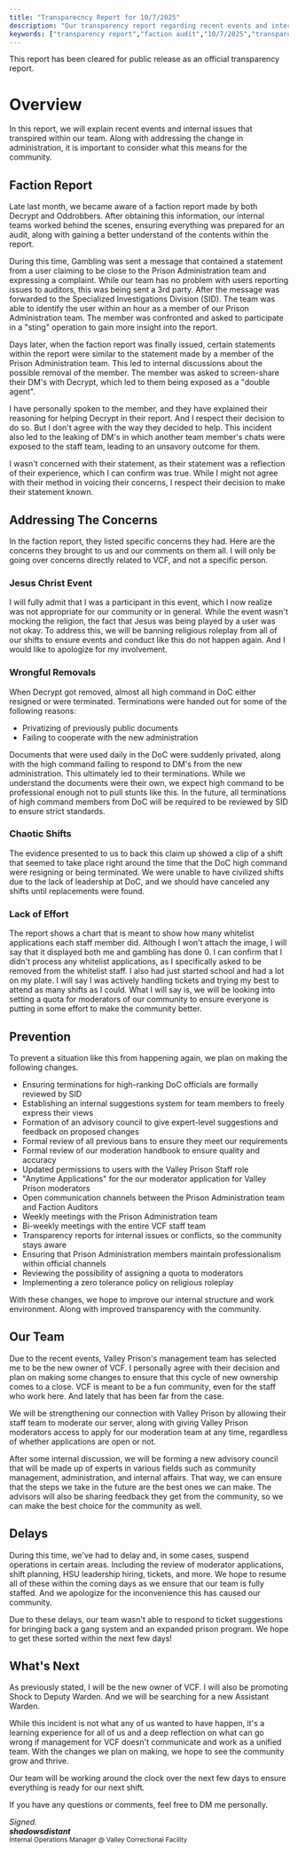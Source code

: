 ```yaml
---
title: "Transparecncy Report for 10/7/2025"
description: "Our transparency report regarding recent events and internal issues within Valley Correctional Facility"
keywords: ["transparency report","faction audit","10/7/2025","transparency report 10/7/2025"]
---
```


<Info>
  This report has been cleared for public release as an official transparency report.
</Info>

# Overview

In this report, we will explain recent events and internal issues that transpired within our team. Along with addressing the change in administration, it is important to consider what this means for the community.

## Faction Report

Late last month, we became aware of a faction report made by both Decrypt and Oddrobbers. After obtaining this information, our internal teams worked behind the scenes, ensuring everything was prepared for an audit, along with gaining a better understand of the contents within the report.

During this time, Gambling was sent a message that contained a statement from a user claiming to be close to the Prison Administration team and expressing a complaint. While our team has no problem with users reporting issues to auditors, this was being sent a 3rd party. After the message was forwarded to the Specialized Investigations Division (SID). The team was able to identify the user within an hour as a member of our Prison Administration team. The member was confronted and asked to participate in a "sting" operation to gain more insight into the report.

Days later, when the faction report was finally issued, certain statements within the report were similar to the statement made by a member of the Prison Administration team. This led to internal discussions about the possible removal of the member. The member was asked to screen-share their DM's with Decrypt, which led to them being exposed as a "double agent".

I have personally spoken to the member, and they have explained their reasoning for helping Decrypt in their report. And I respect their decision to do so. But I don't agree with the way they decided to help. This incident also led to the leaking of DM's in which another team member's chats were exposed to the staff team, leading to an unsavory outcome for them.

I wasn't concerned with their statement, as their statement was a reflection of their experience, which I can confirm was true. While I might not agree with their method in voicing their concerns, I respect their decision to make their statement known.

## Addressing The Concerns

In the faction report, they listed specific concerns they had. Here are the concerns they brought to us and our comments on them all. I will only be going over concerns directly related to VCF, and not a specific person.

### Jesus Christ Event

I will fully admit that I was a participant in this event, which I now realize was not appropriate for our community or in general. While the event wasn't mocking the religion, the fact that Jesus was being played by a user was not okay. To address this, we will be banning religious roleplay from all of our shifts to ensure events and conduct like this do not happen again. And I would like to apologize for my involvement.

### Wrongful Removals

When Decrypt got removed, almost all high command in DoC either resigned or were terminated. Terminations were handed out for some of the following reasons:

- Privatizing of previously public documents
- Failing to cooperate with the new administration

Documents that were used daily in the DoC were suddenly privated, along with the high command failing to respond to DM's from the new administration. This ultimately led to their terminations. While we understand the documents were their own, we expect high command to be professional enough not to pull stunts like this. In the future, all terminations of high command members from DoC will be required to be reviewed by SID to ensure strict standards.

### Chaotic Shifts

The evidence presented to us to back this claim up showed a clip of a shift that seemed to take place right around the time that the DoC high command were resigning or being terminated. We were unable to have civilized shifts due to the lack of leadership at DoC, and we should have canceled any shifts until replacements were found.

### Lack of Effort

The report shows a chart that is meant to show how many whitelist applications each staff member did. Although I won't attach the image, I will say that it displayed both me and gambling has done 0. I can confirm that I didn't process any whitelist applications, as I specifically asked to be removed from the whitelist staff. I also had just started school and had a lot on my plate. I will say I was actively handling tickets and trying my best to attend as many shifts as I could. What I will say is, we will be looking into setting a quota for moderators of our community to ensure everyone is putting in some effort to make the community better.

## Prevention

To prevent a situation like this from happening again, we plan on making the following changes.

- Ensuring terminations for high-ranking DoC officials are formally reviewed by SID
- Establishing an internal suggestions system for team members to freely express their views
- Formation of an advisory council to give expert-level suggestions and feedback on proposed changes
- Formal review of all previous bans to ensure they meet our requirements
- Formal review of our moderation handbook to ensure quality and accuracy
- Updated permissions to users with the Valley Prison Staff role
- "Anytime Applications" for the our moderator application for Valley Prison moderators
- Open communication channels between the Prison Administration team and Faction Auditors
- Weekly meetings with the Prison Administration team
- Bi-weekly meetings with the entire VCF staff team
- Transparency reports for internal issues or conflicts, so the community stays aware
- Ensuring that Prison Administration members maintain professionalism within official channels
- Reviewing the possibility of assigning a quota to moderators
- Implementing a zero tolerance policy on religious roleplay

With these changes, we hope to improve our internal structure and work environment. Along with improved transparency with the community.

## Our Team

Due to the recent events, Valley Prison's management team has selected me to be the new owner of VCF. I personally agree with their decision and plan on making some changes to ensure that this cycle of new ownership comes to a close. VCF is meant to be a fun community, even for the staff who work here. And lately that has been far from the case.

We will be strengthening our connection with Valley Prison by allowing their staff team to moderate our server, along with giving Valley Prison moderators access to apply for our moderation team at any time, regardless of whether applications are open or not.

After some internal discussion, we will be forming a new advisory council that will be made up of experts in various fields such as community management, administration, and internal affairs. That way, we can ensure that the steps we take in the future are the best ones we can make. The advisors will also be sharing feedback they get from the community, so we can make the best choice for the community as well.

## Delays

During this time, we've had to delay and, in some cases, suspend operations in certain areas. Including the review of moderator applications, shift planning, HSU leadership hiring, tickets, and more. We hope to resume all of these within the coming days as we ensure that our team is fully staffed. And we apologize for the inconvenience this has caused our community.

Due to these delays, our team wasn't able to respond to ticket suggestions for bringing back a gang system and an expanded prison program. We hope to get these sorted within the next few days!

## What's Next

As previously stated, I will be the new owner of VCF. I will also be promoting Shock to Deputy Warden. And we will be searching for a new Assistant Warden.

While this incident is not what any of us wanted to have happen, it's a learning experience for all of us and a deep reflection on what can go wrong if management for VCF doesn't communicate and work as a unified team. With the changes we plan on making, we hope to see the community grow and thrive.

Our team will be working around the clock over the next few days to ensure everything is ready for our next shift.

If you have any questions or comments, feel free to DM me personally.

_Signed._\
**_shadowsdistant_**\
<sup>Internal Operations Manager @ Valley Correctional Facility</sup>
